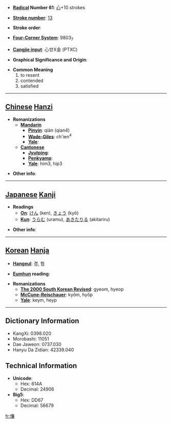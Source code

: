 * '''[[Wiktionary:Chinese radical index| Radical]] Number 61''': [[Wiktionary:Chinese radical index 心|心]]+10 strokes

* '''[[Wiktionary:Chinese total strokes index|Stroke number]]''': [[Wiktionary:Chinese total strokes index 13|13]]

* '''Stroke order''': 

* '''[[Wiktionary:Chinese four corner index|Four-Corner System]]''': 9803<sub>7</sub>

* '''[[Wiktionary:Chinese Cangjie index|Cangjie input]]''': 心廿X金 (PTXC)

* '''Graphical Significance and Origin''': 

* '''Common Meaning'''
*#to resent
*# contended
*# satisfied


----

== [[Chinese]] [[Hanzi]] ==

* '''Romanizations'''
** '''[[Mandarin]]'''
*** '''[[Pinyin]]''': qiàn (qian4)
*** '''[[Wade-Giles]]''': ch'ien<sup>4</sup>
*** '''[[Yale]]''': 
** '''[[Cantonese]]'''
*** '''[[Jyutping]]''':
*** '''[[Penkyamp]]''': 
*** '''[[Yale]]''': him3, hip3

* '''Other info''': 

----

== [[Japanese]] [[Kanji]] ==

* '''Readings'''
** '''[[On]]''': [[けん]] (ken), [[きょう]] (kyō)
** '''[[Kun]]''': [[うらむ]] (uramu), [[あきたりる]] (akitariru)

* '''Other info''':  

----

== [[Korean]] [[Hanja]] ==

* '''[[Hangeul]]''': 겸, 협

* '''[[Eumhun]] reading''': 

* '''Romanizations'''
** '''[[The 2000 South Korean Revised Romanization|The 2000 South Korean Revised]]''': gyeom, hyeop
** '''[[McCune-Reischauer]]''': kyŏm, hyŏp
** '''[[Yale]]''': keym, heyp

----

== Dictionary Information ==

* KangXi: 0398.020
* Morobashi: 11051
* Dae Jaweon: 0737.030
* Hanyu Da Zidian: 42339.040

== Technical Information ==

* '''Unicode''':
** Hex: 614A
** Decimal: 24906
* '''Big5''':
** Hex: DD67
** Decimal: 56679

[[fr:慊]]